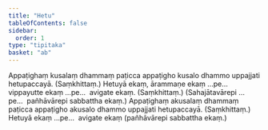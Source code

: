 ```yaml
---
title: "Hetu"
tableOfContents: false
sidebar:
  order: 1
type: "tipitaka"
basket: "ab"
---
```



<DynamicBreadcrumb />

<Division number="23">

<Paragraph number="1516">
Appaṭighaṃ kusalaṃ dhammaṃ paṭicca appaṭigho kusalo dhammo uppajjati hetupaccayā. (Saṃkhittaṃ.)
</Paragraph>

</Division>
<Division number="24">

<Paragraph number="1517">
Hetuyā ekaṃ, ārammaṇe ekaṃ …pe…  vippayutte ekaṃ …pe…  avigate ekaṃ. (Saṃkhittaṃ.)
</Paragraph>

<Paragraph number="1518">
(Sahajātavārepi …pe…  pañhāvārepi sabbattha ekaṃ.)
</Paragraph>

</Division>
<Division number="25">

<Paragraph number="1519">
Appaṭighaṃ akusalaṃ dhammaṃ paṭicca appaṭigho akusalo dhammo uppajjati hetupaccayā. (Saṃkhittaṃ.)
</Paragraph>

<Paragraph number="1520">
Hetuyā ekaṃ …pe…  avigate ekaṃ (pañhāvārepi sabbattha ekaṃ.)
</Paragraph>
</Division>